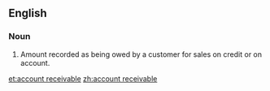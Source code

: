 ==English==
===Noun===
{{en-noun|sg=[[account]] [[receivable]]|accounts receivable}}
# Amount recorded as being owed by a customer for sales on credit or on account.

[[et:account receivable]]
[[zh:account receivable]]